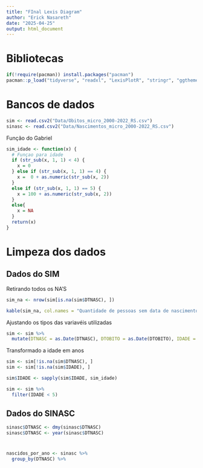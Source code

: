 ```yaml
---
title: "FInal Lexis Diagram"
author: "Erick Nasareth"
date: "2025-04-25"
output: html_document
---
```


# Bibliotecas

```r
if(!require(pacman)) install.packages("pacman")
pacman::p_load("tidyverse", "readxl", "LexisPlotR", "stringr", "ggthemes", "knitr", "lubridate")
```

# Bancos de dados

```r
sim <- read.csv2("Data/Obitos_micro_2000-2022_RS.csv")
sinasc <- read.csv2("Data/Nascimentos_micro_2000-2022_RS.csv")
```

Função do Gabriel

```r
sim_idade <- function(x) {
  # Funçao para idade
  if (str_sub(x, 1, 1) < 4) {
    x = 0
  } else if (str_sub(x, 1, 1) == 4) {
    x =  0 + as.numeric(str_sub(x, 2))
  }
  else if (str_sub(x, 1, 1) == 5) {
    x = 100 + as.numeric(str_sub(x, 2))
  }
  else{
    x = NA
  }
  return(x)
}
```


# Limpeza dos dados

## Dados do SIM

Retirando todos os NA'S
```r
sim_na <- nrow(sim[is.na(sim$DTNASC), ])

kable(sim_na, col.names = "Quantidade de pessoas sem data de nascimento excluídas da análise")
```

Ajustando os tipos das variavéis utilizadas

```r
sim <- sim %>%
  mutate(DTNASC = as.Date(DTNASC), DTOBITO = as.Date(DTOBITO), IDADE = as.character(IDADE))
```


Transformado a idade em anos

```r
sim <- sim[!is.na(sim$DTNASC), ]
sim <- sim[!is.na(sim$IDADE), ]

```


```r
sim$IDADE <- sapply(sim$IDADE, sim_idade)
```

```r
sim <- sim %>%
  filter(IDADE < 5)
```


## Dados do SINASC

```r
sinasc$DTNASC <- dmy(sinasc$DTNASC)
sinasc$DTNASC <- year(sinasc$DTNASC)
```

#

```r
nascidos_por_ano <- sinasc %>%
  group_by(DTNASC) %>%
  
```







